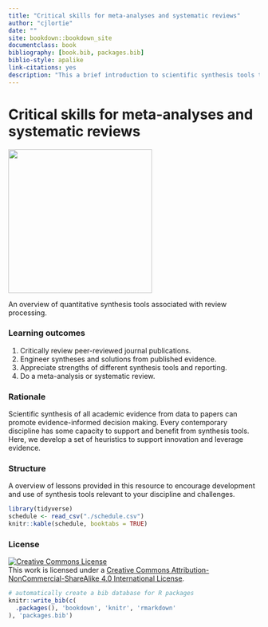 ```yaml
--- 
title: "Critical skills for meta-analyses and systematic reviews"
author: "cjlortie"
date: ""
site: bookdown::bookdown_site
documentclass: book
bibliography: [book.bib, packages.bib]
biblio-style: apalike
link-citations: yes
description: "This a brief introduction to scientific synthesis tools that use meta-analyses and systematic reviews to advance science and inform decision making. "
---
```


# Critical skills for meta-analyses and systematic reviews      

![](./synthesis.png){width=3in}  

An overview of quantitative synthesis tools associated with review processing.

### Learning outcomes {-} 
1. Critically review peer-reviewed journal publications.  
2. Engineer syntheses and solutions from published evidence.  
3. Appreciate strengths of different synthesis tools and reporting.    
4. Do a meta-analysis or systematic review. 


### Rationale {-} 
Scientific synthesis of all academic evidence from data to papers can promote evidence-informed decision making. Every contemporary discipline has some capacity to support and benefit from synthesis tools. Here, we develop a set of heuristics to support innovation and leverage evidence.  

### Structure {-}  
A overview of lessons provided in this resource to encourage development and use of synthesis tools relevant to your discipline and challenges.  

```r
library(tidyverse)
schedule <- read_csv("./schedule.csv")
knitr::kable(schedule, booktabs = TRUE)

```

### License {-}  

<a rel="license" href="http://creativecommons.org/licenses/by-nc-sa/4.0/"><img alt="Creative Commons License" style="border-width:0" src="https://i.creativecommons.org/l/by-nc-sa/4.0/88x31.png" /></a><br />This work is licensed under a <a rel="license" href="http://creativecommons.org/licenses/by-nc-sa/4.0/">Creative Commons Attribution-NonCommercial-ShareAlike 4.0 International License</a>.  

```r
# automatically create a bib database for R packages
knitr::write_bib(c(
  .packages(), 'bookdown', 'knitr', 'rmarkdown'
), 'packages.bib')
```

